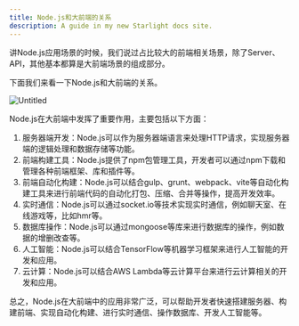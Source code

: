 ```yaml
---
title: Node.js和大前端的关系
description: A guide in my new Starlight docs site.
---
```



讲Node.js应用场景的时候，我们说过占比较大的前端相关场景，除了Server、API，其他基本都算是大前端场景的组成部分。

下面我们来看一下Node.js和大前端的关系。

![Untitled](../../../assets/chapter1/4-1.png)

Node.js在大前端中发挥了重要作用，主要包括以下方面：

1. 服务器端开发：Node.js可以作为服务器端语言来处理HTTP请求，实现服务器端的逻辑处理和数据存储等功能。
2. 前端构建工具：Node.js提供了npm包管理工具，开发者可以通过npm下载和管理各种前端框架、库和插件等。
3. 前端自动化构建：Node.js可以结合gulp、grunt、webpack、vite等自动化构建工具来进行前端代码的自动化打包、压缩、合并等操作，提高开发效率。
4. 实时通信：Node.js可以通过socket.io等技术实现实时通信，例如聊天室、在线游戏等，比如hmr等。
5. 数据库操作：Node.js可以通过mongoose等库来进行数据库的操作，例如数据的增删改查等。
6. 人工智能：Node.js可以结合TensorFlow等机器学习框架来进行人工智能的开发和应用。
7. 云计算：Node.js可以结合AWS Lambda等云计算平台来进行云计算相关的开发和应用。

总之，Node.js在大前端中的应用非常广泛，可以帮助开发者快速搭建服务器、构建前端、实现自动化构建、进行实时通信、操作数据库、开发人工智能等。

<Comments client:only="react" />